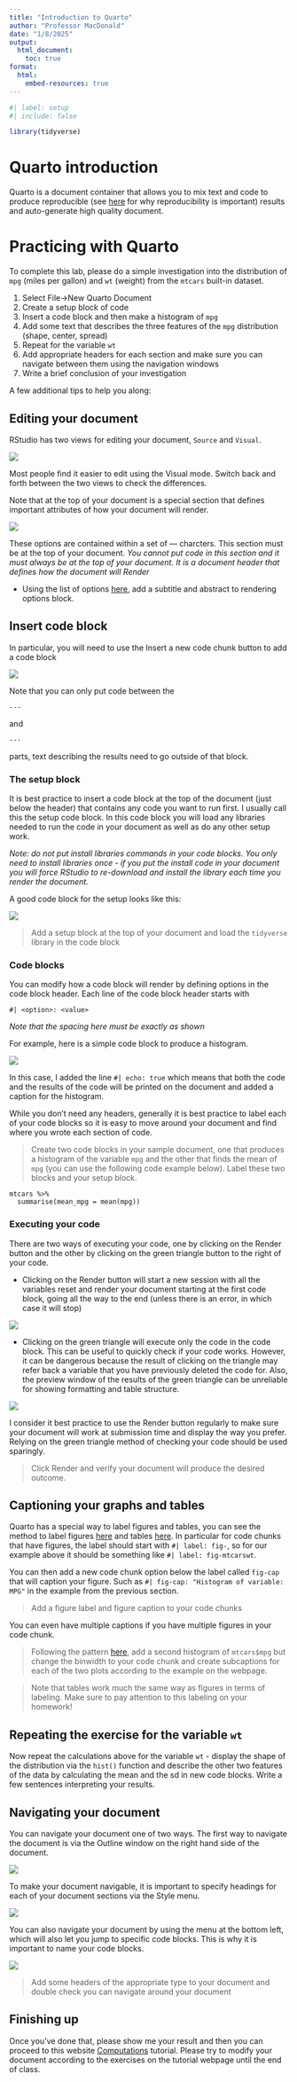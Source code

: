 ```yaml
---
title: "Introduction to Quarto"
author: "Professor MacDonald"
date: "1/8/2025"
output:
  html_document:
    toc: true
format: 
  html:
    embed-resources: true
---
```


```r
#| label: setup
#| include: false

library(tidyverse)
```

# Quarto introduction

Quarto is a document container that allows you to mix text and code to produce reproducible (see [here](https://www.displayr.com/what-is-reproducible-research/) for why reproducibility is important) results and auto-generate high quality document.

# Practicing with Quarto

To complete this lab, please do a simple investigation into the distribution of `mpg` (miles per gallon) and `wt` (weight) from the `mtcars` built-in dataset.

1.  Select File-\>New Quarto Document
2.  Create a setup block of code
3.  Insert a code block and then make a histogram of `mpg`
4.  Add some text that describes the three features of the `mpg` distribution (shape, center, spread)
5.  Repeat for the variable `wt`
6.  Add appropriate headers for each section and make sure you can navigate between them using the navigation windows
7.  Write a brief conclusion of your investigation

A few additional tips to help you along:

## Editing your document

RStudio has two views for editing your document, `Source` and `Visual`.

![](editmode.png)

Most people find it easier to edit using the Visual mode. Switch back and forth between the two views to check the differences.

Note that at the top of your document is a special section that defines important attributes of how your document will render. 

![](yamlblock.png)

These options are contained within a set of --- charcters. This section must be at the top of your document. *You cannot put code in this section and it must always be at the top of your document. It is a document header that defines how the document will Render*

-   Using the list of options [here](https://quarto.org/docs/reference/formats/html.html), add a subtitle and abstract to rendering options block.

## Insert code block

In particular, you will need to use the Insert a new code chunk button to add a code block

![](Insert%20code%20block.png)

Note that you can only put code between the 

`---`

and 

`---`

parts, text describing the results need to go outside of that block.

### The setup block

It is best practice to insert a code block at the top of the document (just below the header) that contains any code you want to run first. I usually call this the setup code block. In this code block you will load any libraries needed to run the code in your document as well as do any other setup work. 

*Note: do not put install libraries commands in your code blocks. You only need to install libraries once - if you put the install code in your document you will force RStudio to re-download and install the library each time you render the document.* 

A good code block for the setup looks like this:

![](setupblock.png)

> Add a setup block at the top of your document and load the `tidyverse` library in the code block

### Code blocks

You can modify how a code block will render by defining options in the code block header. Each line of the code block header starts with

`#| <option>: <value>` 

*Note that the spacing here must be exactly as shown*

For example, here is a simple code block to produce a histogram.

![](histsample.png)

In this case, I added the line `#| echo: true` which means that both the code and the results of the code will be printed on the document and added a caption for the histogram. 

While you don't need any headers, generally it is best practice to label each of your code blocks so it is easy to move around your document and find where you wrote each section of code. 

> Create two code blocks in your sample document, one that produces a histogram of the variable `mpg` and the other that finds the mean of `mpg` (you can use the following code example below). Label these two blocks and your setup block. 

```
mtcars %>% 
  summarise(mean_mpg = mean(mpg))
```
### Executing your code 

There are two ways of executing your code, one by clicking on the Render button and the other by clicking on the green triangle button to the right of your code. 

- Clicking on the Render button will start a new session with all the variables reset and render your document starting at the first code block, going all the way to the end (unless there is an error, in which case it will stop)

![](render.png)

- Clicking on the green triangle will execute only the code in the code block. This can be useful to quickly check if your code works. However, it can be dangerous because the result of clicking on the triangle may refer back a variable that you have previously deleted the code for. Also, the preview window of the results of the green triangle can be unreliable for showing formatting and table structure.

![](greentriangle.png)

I consider it best practice to use the Render button regularly to make sure your document will work at submission time and display the way you prefer. Relying on the green triangle method of checking your code should be used sparingly.

> Click Render and verify your document will produce the desired outcome. 

## Captioning your graphs and tables

Quarto has a special way to label figures and tables, you can see the method to label figures [here](https://quarto.org/docs/authoring/figures.html) and tables [here](https://quarto.org/docs/authoring/tables.html). In particular for code chunks that have figures, the label should start with `#| label: fig-`, so for our example above it should be something like `#| label: fig-mtcarswt`.

You can then add a new code chunk option below the label called `fig-cap` that will caption your figure. Such as `#| fig-cap: "Histogram of variable: MPG"` in the example from the previous section.

> Add a figure label and figure caption to your code chunks

You can even have multiple captions if you have multiple figures in your code chunk.

> Following the pattern [here](https://quarto.org/docs/authoring/figures.html#subcaptions), add a second histogram of `mtcars$mpg` but change the binwidth to your code chunk and create subcaptions for each of the two plots according to the example on the webpage.

> Note that tables work much the same way as figures in terms of labeling. Make sure to pay attention to this labeling on your homework!

## Repeating the exercise for the variable `wt`

Now repeat the calculations above for the variable `wt` - display the shape of the distribution via the `hist()` function and describe the other two features of the data by calculating the mean and the sd in new code blocks. Write a few sentences interpreting your results.

## Navigating your document

You can navigate your document one of two ways. The first way to navigate the document is via the Outline window on the right hand side of the document.

![](navigation%202.png)

To make your document navigable, it is important to specify headings for each of your document sections via the Style menu.

![](headings.png)

You can also navigate your document by using the menu at the bottom left, which will also let you jump to specific code blocks. This is why it is important to name your code blocks.

![](navigation.png)

> Add some headers of the appropriate type to your document and double check you can navigate around your document

## Finishing up

Once you've done that, please show me your result and then you can proceed to this website [Computations](https://quarto.org/docs/get-started/computations/rstudio.html) tutorial. Please try to modify your document according to the exercises on the tutorial webpage until the end of class.
